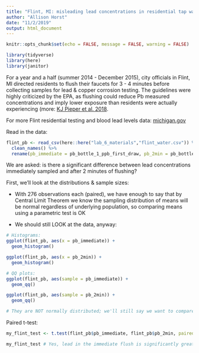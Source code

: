 ```yaml
---
title: "Flint, MI: misleading lead concentrations in residential tap water"
author: "Allison Horst"
date: "11/2/2019"
output: html_document
---
```


```r
knitr::opts_chunk$set(echo = FALSE, message = FALSE, warning = FALSE)
```

```r
library(tidyverse)
library(here)
library(janitor)
```

For a year and a half (summer 2014 - December 2015), city officials in Flint, MI directed residents to flush their faucets for 3 - 4 minutes before collecting samples for lead & copper corrosion testing. The guidelines were highly criticized by the EPA, as flushing could reduce Pb measured concentrations and imply lower exposure than residents were actually experiencing (more: [KJ Pieper et al. 2018](https://pubs.acs.org/doi/full/10.1021/acs.est.8b00791). 

For more Flint residential testing and blood lead levels data: [michigan.gov](https://www.michigan.gov/flintwater/0,6092,7-345-76292_76294_76297---,00.html) 

Read in the data: 
```r
flint_pb <- read_csv(here::here("lab_6_materials","flint_water.csv")) %>% 
  clean_names() %>% 
  rename(pb_immediate = pb_bottle_1_ppb_first_draw, pb_2min = pb_bottle_2_ppb_2_mins_flushing) 
```

We are asked: is there a significant difference between lead concentrations immediately sampled and after 2 minutes of flushing? 

First, we'll look at the distributions & sample sizes:

- With 276 observations each (paired), we have enough to say that by Central Limit Theorem we know the sampling distribution of means will be normal regardless of underlying population, so comparing means using a parametric test is OK

- We should still LOOK at the data, anyway: 

```r
# Histograms:
ggplot(flint_pb, aes(x = pb_immediate)) +
  geom_histogram()

ggplot(flint_pb, aes(x = pb_2min)) +
  geom_histogram()

# QQ plots:
ggplot(flint_pb, aes(sample = pb_immediate)) +
  geom_qq()

ggplot(flint_pb, aes(sample = pb_2min)) +
  geom_qq()

# They are NOT normally distributed; we'll still say we want to compare means and can do that comfortably bc of CLT.

```

Paired t-test:
```r
my_flint_test <- t.test(flint_pb$pb_immediate, flint_pb$pb_2min, paired = TRUE, alternative = "greater")

my_flint_test # Yes, lead in the immediate flush is significantly greater than in the post-2 minute flushing population. 
```

